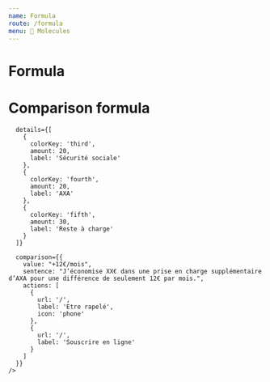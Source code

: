```yaml
---
name: Formula
route: /formula
menu: 🧬 Molecules
---
```



# Formula

<Playground noPadding>
  <Container>
    <Formula
      currency="EUR"
      locale="fr-FR"
      title="Formule confort"
      details={[
        {
          colorKey: 'third',
          amount: 20,
          label: 'Sécurité sociale',
        },
        {
          colorKey: 'fourth',
          amount: 20,
          label: 'AXA',
        },
        {
          colorKey: 'fifth',
          amount: 30,
          label: 'Reste à charge',
        },
      ]}
    />
  </Container>
</Playground>

# Comparison formula

<Playground noPadding>
  <Container>
    <Formula 
      currency="EUR" 
      locale="fr-FR"
      title="Formule Premium"

      details={[
        {
          colorKey: 'third',
          amount: 20,
          label: 'Sécurité sociale'
        },
        {
          colorKey: 'fourth',
          amount: 20,
          label: 'AXA'
        },
        {
          colorKey: 'fifth',
          amount: 30,
          label: 'Reste à charge'
        }
      ]}

      comparison={{
        value: "+12€/mois",
        sentence: "J’économise XX€ dans une prise en charge supplémentaire d’AXA pour une différence de seulement 12€ par mois.",
        actions: [
          {
            url: '/',
            label: 'Etre rapelé',
            icon: 'phone'
          },
          {
            url: '/',
            label: 'Souscrire en ligne'
          }
        ]
      }}
    />

  </Container>
</Playground>
